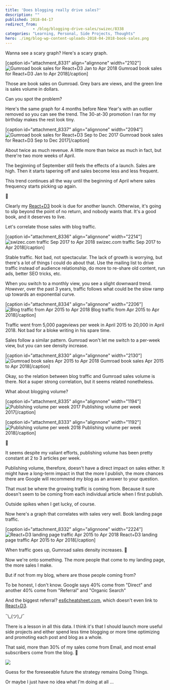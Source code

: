 ```yaml
---
title: 'Does blogging really drive sales?'
description: ""
published: 2018-04-17
redirect_from: 
            - /blog/blogging-drive-sales/swizec/8338
categories: "Learning, Personal, Side Projects, Thoughts"
hero: ./img/blog-wp-content-uploads-2018-04-2018-book-sales.png
---
```

Wanna see a scary graph? Here's a scary graph.



\[caption id="attachment_8331" align="alignnone" width="2102"]![Gumroad book sales for React+D3 Jan to Apr 2018](./img/blog-wp-content-uploads-2018-04-2018-book-sales.png) Gumroad book sales for React+D3 Jan to Apr 2018\[/caption]



Those are book sales on Gumroad. Grey bars are views, and the green line is sales volume in dollars.



Can you spot the problem?



Here's the same graph for 4 months before New Year's with an outlier removed so you can see the trend. The 30-at-30 promotion I ran for my birthday makes the rest look tiny.



\[caption id="attachment_8337" align="alignnone" width="2094"]![Gumroad book sales for React+D3 Sep to Dec 2017](./img/blog-wp-content-uploads-2018-04-2017-book-sales.png) Gumroad book sales for React+D3 Sep to Dec 2017\[/caption]



About twice as much revenue. A little more than twice as much in fact, but there're two more weeks of April.



The beginning of September still feels the effects of a launch. Sales are high. Then it starts tapering off and sales become less and less frequent.



This trend continues all the way until the beginning of April where sales frequency starts picking up again.



🤔



Clearly my [React+D3](https://swizec.com/reactd3js) book is due for another launch. Otherwise, it's going to slip beyond the point of no return, and nobody wants that. It's a good book, and it deserves to live.



Let's correlate those sales with blog traffic.



\[caption id="attachment_8336" align="alignnone" width="2214"]![swizec.com traffic Sep 2017 to Apr 2018](./img/blog-wp-content-uploads-2018-04-traffic-screenshot.png) swizec.com traffic Sep 2017 to Apr 2018\[/caption]



Stable traffic. Not bad, not spectacular. The lack of growth is worrying, but there's a lot of things I could do about that. Use the mailing list to drive traffic instead of audience relationship, do more to re-share old content, run ads, better SEO tricks, etc.



When you switch to a monthly view, you see a slight downward trend. _However_, over the past 3 years, traffic follows what could be the slow ramp up towards an exponential curve.



\[caption id="attachment_8334" align="alignnone" width="2206"]![Blog traffic from Apr 2015 to Apr 2018](./img/blog-wp-content-uploads-2018-04-3-year-screenshot.png) Blog traffic from Apr 2015 to Apr 2018\[/caption]



Traffic went from 5,000 pageviews per week in April 2015 to 20,000 in April 2018. Not bad for a bloke writing in his spare time.



Sales follow a similar pattern. Gumroad won't let me switch to a per-week view, but you can see density increase.



\[caption id="attachment_8330" align="alignnone" width="2130"]![Gumroad book sales Apr 2015 to Apr 2018](./img/blog-wp-content-uploads-2018-04-gumroad-3-year-sales.png) Gumroad book sales Apr 2015 to Apr 2018\[/caption]



Okay, so the relation between blog traffic and Gumroad sales volume is there. Not a super strong correlation, but it seems related nonetheless.



What about blogging volume?



\[caption id="attachment_8335" align="alignnone" width="1194"]![Publishing volume per week 2017](./img/blog-wp-content-uploads-2018-04-blogs-per-week-2017.png) Publishing volume per week 2017\[/caption]



\[caption id="attachment_8333" align="alignnone" width="1192"]![Publishing volume per week 2018](./img/blog-wp-content-uploads-2018-04-blogs-per-week-2018.png) Publishing volume per week 2018\[/caption]



🤔



It seems despite my valiant efforts, publishing volume has been pretty constant at 2 to 3 articles per week.



Publishing volume, therefore, doesn't have a direct impact on sales either. It might have a long-term impact in that the more I publish, the more chances there are Google will recommend my blog as an answer to your question.



That must be where the growing traffic is coming from. Because it sure doesn't seem to be coming from each individual article when I first publish.



Outside spikes when I get lucky, of course.



Now here's a graph that correlates with sales very well. Book landing page traffic.



\[caption id="attachment_8332" align="alignnone" width="2224"]![React+D3 landing page traffic Apr 2015 to Apr 2018](./img/blog-wp-content-uploads-2018-04-landing-page-traffic.png) React+D3 landing page traffic Apr 2015 to Apr 2018\[/caption]



When traffic goes up, Gumroad sales density increases. 🧐



Now we're onto something. The more people that come to my landing page, the more sales I make.



But if not from my blog, where are those people coming from?



To be honest, I don't know. Google says 40% come from "Direct" and another 40% come from "Referral" and "Organic Search"



And the biggest referral? [es6cheatsheet.com](https://es6cheatsheet.com/), which doesn't even link to [React+D3](https://swizec.com/reactd3js).



¯\\\_(ツ)\_/¯



There is a lesson in all this data. I think it's that I should launch more useful side projects and either spend less time blogging or more time optimizing and promoting each post and blog as a whole.



That said, more than 30% of my sales come from Email, and most email subscribers come from the blog. 🤯



![](./img/blog-wp-content-uploads-2018-04-strategic-plan.jpg)



Guess for the foreseeable future the strategy remains Doing Things.



Or maybe I just have no idea what I'm doing at all ...